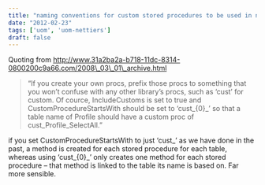 ```yaml
---
title: "naming conventions for custom stored procedures to be used in netTiers"
date: "2012-02-23"
tags: ['uom', 'uom-nettiers']
draft: false
---
```


Quoting from http://www.31a2ba2a-b718-11dc-8314-0800200c9a66.com/2008\_03\_01\_archive.html

>“If you create your own procs, prefix those procs to something that you won’t confuse with any other library’s procs, such as ‘cust’ for custom. Of cource, IncludeCustoms is set to true and CustomProcedureStartsWith should be set to ‘cust\_{0}\_’ so that a table name of Profile should have a custom proc of cust\_Profile\_SelectAll.”

if you set CustomProcedureStartsWith to just ‘cust\_’ as we have done in the past, a method is created for each stored procedure for each table, whereas using ‘cust\_{0}\_’ only creates one method for each stored procedure – that method is linked to the table its name is based on. Far more sensible.
